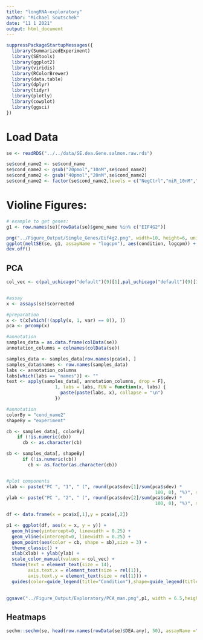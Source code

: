 ```yaml
---
title: "longRNA-exploratory"
author: "Michael Soutschek"
date: "11 1 2021"
output: html_document
---
```


```r
suppressPackageStartupMessages({
  library(SummarizedExperiment)
  library(SEtools)
  library(ggplot2)
  library(viridis)
  library(RColorBrewer)
  library(data.table)
  library(dplyr)
  library(tidyr)
  library(plotly)
  library(cowplot)
  library(ggsci)
})
```


# Load Data
```r
se <- readRDS("../../data/SE.dea.Gene.salmon.raw.rds")
```

```r
se$cond_name2 <- se$cond_name
se$cond_name2 <- gsub("20pmol","10nM",se$cond_name2)
se$cond_name2 <- gsub("40pmol","20nM",se$cond_name2)
se$cond_name2 <- factor(se$cond_name2,levels = c("NegCtrl","miR_10nM","miR_20nM"))
```


# Violine Figures:
```r
# example to get genes:
g1 <- row.names(se)[rowData(se)$gene_name %in% c("EIF4G2")]

png("../Figure_Output/Single_Genes/Eif4g2.png", width=10, height=6, units="in", res=300)
ggplot(meltSE(se, g1, assayName = "logcpm"), aes(condition, logcpm)) + geom_violin() + geom_point(aes(color = experiment)) +  facet_wrap(~feature, scale="free") + theme_classic()
dev.off()
```






## PCA
```r
col_vec <- c(pal_uchicago("default")(9)[1],pal_uchicago("default")(9)[3],pal_uchicago("default")(9)[5])


#assay
x <- assays(se)$corrected

#preparation
x <- t(x[which(!(apply(x, 1, var) == 0)), ])
pca <- prcomp(x)

#annotation
samples_data = as.data.frame(colData(se))
annotation_columns = colnames(colData(se))

samples_data <- samples_data[row.names(pca$x), ]
samples_data$names <- row.names(samples_data)
labs <- annotation_columns
labs[which(labs == "names")] <- ""
text <- apply(samples_data[, annotation_columns, drop = F], 
                  1, labs = labs, FUN = function(x, labs) {
                    paste(paste(labs, x), collapse = "\n")
                  })

#annotation
colorBy = "cond_name2"
shapeBy = "experiment"

cb <- samples_data[, colorBy]
    if (!is.numeric(cb)) 
      cb <- as.character(cb)

sb <- samples_data[, shapeBy]
      if (!is.numeric(cb)) 
        cb <- as.factor(as.character(cb))


#plot components
xlab <- paste("PC ", "1", " (", round(pca$sdev[1]/sum(pca$sdev) *
                                                       100, 0), "%)", sep = "")
ylab <- paste("PC ", "2", " (", round(pca$sdev[2]/sum(pca$sdev) *
                                                       100, 0), "%)", sep = "")

df <- data.frame(x = pca$x[,1],y = pca$x[,2])

p1 <- ggplot(df, aes(x = x, y = y)) +
  geom_hline(yintercept=0, linewidth = 0.25) +
  geom_vline(xintercept=0, linewidth = 0.25) +
  geom_point(aes(color = cb, shape = sb),size = 3) +
  theme_classic() +
  xlab(xlab) + ylab(ylab) + 
  scale_color_manual(values = col_vec) +
  theme(text = element_text(size = 14), 
        axis.text.x = element_text(size = rel(1)),
        axis.text.y = element_text(size = rel(1))) +
  guides(color=guide_legend(title="Condition"),shape=guide_legend(title="Differentiation"))
  

ggsave("../Figure_Output/Exploratory/PCA_man.png",p1, width = 6.5,height = 4.5, bg = "white")

```



## Heatmaps
```r
sechm::sechm(se, head(row.names(rowData(se)$DEA.any), 50), assayName ="log2FC.Ctrl", top_annotation="diff", gaps_at="condition" ,breaks=TRUE)
```


